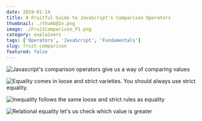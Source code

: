 ```yaml
---
date: 2019-01-14
title: A Fruitful Guide to JavaScript's Comparison Operators
thumbnail: ./thumb@2x.png
image: ./FruitComparison_P1.png
category: explainers
tags: ['Operators', 'JavaScript', 'Fundamentals']
slug: fruit-comparison
featured: false
---
```




![Javascript's comparison operators give us a way of comparing values](./FruitComparison_P1.png)


![Equality comes in loose and strict varieties. You should always use strict equality.](./FruitComparison_P2.png)


![Inequality follows the same loose and strict rules as equality](./FruitComparison_P3.png)


![Relational equality let's us check which value is greater](./FruitComparison_P4.png)
